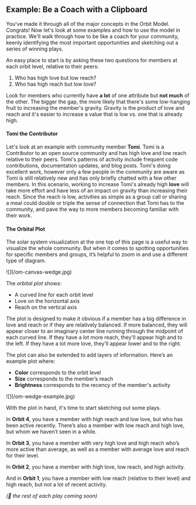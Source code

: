 ## Example: Be a Coach with a Clipboard

You've made it through all of the major concepts in the Orbit Model. Congrats!
Now let's look at some examples and how to use the model in practice.
We'll walk through how to be like a coach for your community, keenly identifying
the most important opportunities and sketching out a series of winning plays.

An easy place to start is by asking these two questions for members at each orbit level,
relative to their peers:

1. Who has high love but low reach?
1. Who has high reach but low love?

Look for members who currently have **a lot** of one attribute but **not much** of the other.
The bigger the gap, the more likely that there's some low-hanging fruit to
increasing the member's gravity. Gravity is the product of love and reach and it's easier
to increase a value that is low vs. one that is already high.

#### Tomi the Contributor

Let's look at an example with community member **Tomi**. Tomi is a Contributor to an open
source community and has high love and low reach relative to their peers. Tomi's patterns of
activity include frequent code contributions, documentation updates, and blog posts. Tomi's
doing excellent work, however only a few people in the community are aware as Tomi is
still relatively new and has only briefly chatted with a few other members.
In this scenario, working to increase Tomi's already high **love** will take more effort
and have less of an impact on gravity than increasing their reach. Since the reach is low,
activities as simple as a group call or sharing a meal could double or triple the sense of
connection that Tomi has to the community, and pave the way to more members becoming familiar
with their work.

#### The Orbital Plot

The solar system visualization at the one top of this page is a useful way to
visualize the whole community.
But when it comes to spotting opportunities for specific members and groups,
it’s helpful to zoom in and use a different type of diagram.

<div className="">![](/om-canvas-wedge.jpg)</div>

The _orbital plot_ shows:

- A curved line for each orbit level
- Love on the horizontal axis
- Reach on the vertical axis

The plot is designed to make it obvious if a member has a big difference in love
and reach or if they are relatively balanced. If more balanced, they will appear closer
to an imaginary center line running through the midpoint of each curved line.
If they have a lot more reach, they'll appear high and to the left. If they have a lot more
love, they'll appear lower and to the right.

The plot can also be extended to add layers of information.
Here’s an example plot where:

- **Color** corresponds to the orbit level
- **Size** corresponds to the member’s reach
- **Brightness** corresponds to the recency of the member's activity

<div className="px-6">![](/om-wedge-example.jpg)</div>

With the plot in hand, it's time to start sketching out some plays.

In **Orbit 4**, you have a member with high reach and low love, but who has been active recently. There’s also a member with low reach and high love, but whom we haven’t seen in a while.

In **Orbit 3**, you have a member with very high love and high reach who’s more active than average, as well as a member with average love and reach for their level.

In **Orbit 2**, you have a member with high love, low reach, and high activity.

And in **Orbit 1**, you have a member with low reach (relative to their level) and high reach, but not a lot of recent activity.

_(🚧 the rest of each play coming soon)_
